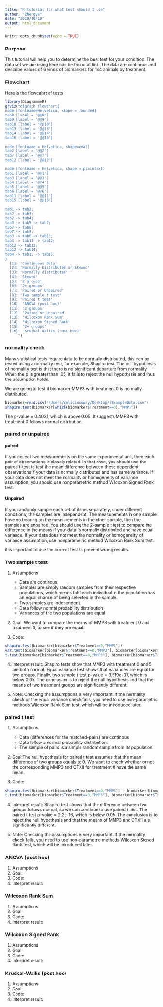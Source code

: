 ```yaml
---
title: "R tutorial for what test should I use"
author: "Zhengye"
date: "2019/10/10"
output: html_document
---
```


```r
knitr::opts_chunk$set(echo = TRUE)
```
### Purpose

This tutorial will help you to determine the best test for your condition. The data set we are using here can be found at link. The data are continous and describe values of 6 kinds of biomarkers for 144 animals by treatment.

### Flowchart

Here is the flowcahrt of tests

```r
library(DiagrammeR)
grViz("digraph flowchart{
node [fontname=Helvetica, shape = rounded]
tab8 [label = '@@8']
tab9 [label = '@@9']
tab10 [label = '@@10']
tab13 [label = '@@13']
tab14 [label = '@@14']
tab16 [label = '@@16']

node [fontname = Helvetica, shape=oval]
tab2 [label = '@@2']
tab7 [label = '@@7']
tab12 [label = '@@12']

node [fontname = Helvetica, shape = plaintext]
tab1 [label = '@@1']
tab3 [label = '@@3']
tab4 [label = '@@4']
tab5 [label = '@@5']
tab6 [label = '@@6']
tab11 [label = '@@11']
tab15 [label = '@@15']

tab1 -> tab2;
tab2 -> tab3;
tab2 -> tab4;
tab3 -> tab5 -> tab7;
tab7 -> tab8;
tab7 -> tab9;
tab3 -> tab6 -> tab10;
tab4 -> tab11 -> tab12;
tab12 -> tab13;
tab12 -> tab14;
tab4 -> tab15 -> tab16;
}
  [1]: 'Continuous Data'
  [2]: 'Normally Distributed or Skewed'
  [3]: 'Normally distributed'
  [4]: 'Skewed'
  [5]: '2 groups'
  [6]: '2+ groups'
  [7]: 'Paired or Unpaired'
  [8]: 'Two sample t test'
  [9]: 'Paired t test'
  [10]: 'ANOVA (post hoc)'
  [11]: '2 groups'
  [12]: 'Paired or Unpaired'
  [13]: 'Wilcoxon Rank Sum'
  [14]: 'Wilcoxon Signed Rank'
  [15]: '2+ groups'
  [16]: 'Kruskal-Waliis (post hoc)'
      ")
```

### normality check
Many statistical tests require data to be normally distributed, this can be tested using a normality test, for example, Shapiro test. 
The null hypothesis of normality test is that there is no significant departure from normality. When the p is greater than .05, it fails to reject the null hypothesis and thus the assumption holds.

We are going to test if biomarker MMP3 with treatment 0 is normally distributed.

```r
biomarker=read.csv("/Users/deliciousway/Desktop/rExampleData.csv")
shapiro.test(biomarker[which(biomarker$Treatment==0),"MMP3"])
```
The p-value = 0.4031, which is above 0.05. It suggests MMP3 with treatment 0 follows normal distrbution.

### paired or unpaired

#### paired

If you collect two measurements on the same experimental unit, then each pair of observations is closely related. In that case, you should use the paired t-test to test the mean difference between these dependent observations if your data is normally distributed and has same variance. If your data does not meet the normality or homogeneity of variance assumption, you should use nonparametric method Wilcoxon Signed Rank test.

#### Unpaired

If you randomly sample each set of items separately, under different conditions, the samples are independent. The measurements in one sample have no bearing on the measurements in the other sample, then the samples are unpaired. You should use the 2-sample t test to compare the difference in the means if your data is normally distributed and have equal variance. If your data does not meet the normality or homogeneity of variance assumption, use nonparametric method Wilcoxon Rank Sum test.

it is important to use the correct test to prevent wrong results. 

### Two sample t test
1. Assumptions
    + Data are continous
    + Samples are simply random samples from their respective populations, which means taht each individual in the population has an equal chance of being selected in the sample. 
    + Two samples are independent
    + Data follow normal probability distribution
    + Variances of the two populations are equal

2. Goal: We want to compare the means of MMP3 with treatment 0 and treatment 5, to see if they are equal.

3. Code:
```r
shapiro.test(biomarker[biomarker$Treatment==5,"MMP3"])
var.test(biomarker[biomarker$Treatment==0,"MMP3"], biomarker[biomarker$Treatment==5,"MMP3"])
t.test(biomarker[biomarker$Treatment==0,"MMP3"], biomarker[biomarker$Treatment==5,"MMP3"], var.equal = T)
```

4. Interpret result:
Shapiro tests show that MMP3 with treatment 0 and 5 are both normal. Equal variance test shows that variances are equal for two groups. Finally, two sample t test p-value = 3.519e-07, which is below 0.05. The conclusion is to reject the null hypothesis and that the means of two treatment groups are significantly different.

5. Note:
Checking the assumptions is very important. If the normality check or the equal variance check fails, you need to use non-parametric methods Wilcoxon Rank Sum test, which will be introduced later.

### paired t test
1. Assumptions
    + Data (differences for the matched-pairs) are continous
    + Data follow a normal probability distribution.
    + The sample of pairs is a simple random sample from its population. 
    
2. Goal:The null hypothesis for paired t test assumes that the mean difference of two groups equals to 0. We want to check whether or not the corresponding MMP3 and CTXII for treatment 0 have the same mean. 

3. Code:
```r
shapiro.test(biomarker[biomarker$Treatment==0,"MMP3"] - biomarker[biomarker$Treatment==0,"CTXII"])
t.test(biomarker[biomarker$Treatment==0,"MMP3"], biomarker[biomarker$Treatment==0,"CTXII"],paired = T)
```

4. Interpret result:
Shapiro test shows that the difference between two groups follows normal, so we can continue to use paired t test. The paired t test p-value = 2.2e-16, which is below 0.05. The conclusion is to reject the null hypothesis and that the means of MMP3 and CTXII are significantly different.

5. Note:
Checking the assumptions is very important. If the normality check fails, you need to use non-parametric methods Wilcoxon Signed Rank test, which will be introduced later.

### ANOVA (post hoc)
1. Assumptions
2. Goal:
3. Code:
4. Interpret result:

### Wilcoxon Rank Sum
1. Assumptions
2. Goal:
3. Code:
4. Interpret result:

### Wilcoxon Signed Rank
1. Assumptions
2. Goal:
3. Code:
4. Interpret result:

### Kruskal-Wallis (post hoc)
1. Assumptions
2. Goal:
3. Code:
4. Interpret result:

